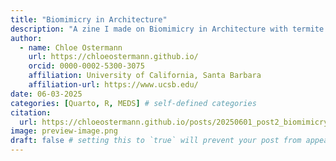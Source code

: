 ```yaml
---
title: "Biomimicry in Architecture"
description: "A zine I made on Biomimicry in Architecture with termite inspired designs"
author:
  - name: Chloe Ostermann
    url: https://chloeostermann.github.io/
    orcid: 0000-0002-5300-3075
    affiliation: University of California, Santa Barbara
    affiliation-url: https://www.ucsb.edu/ 
date: 06-03-2025
categories: [Quarto, R, MEDS] # self-defined categories
citation: 
  url: https://chloeostermann.github.io/posts/20250601_post2_biomimicry/ 
image: preview-image.png
draft: false # setting this to `true` will prevent your post from appearing on your listing page until you're ready!
---
```



